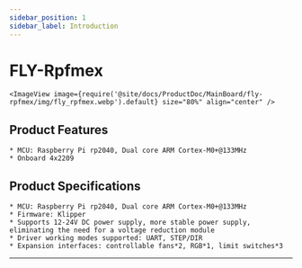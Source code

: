 ```yaml
---
sidebar_position: 1
sidebar_label: Introduction
---
```




# FLY-Rpfmex

    <ImageView image={require('@site/docs/ProductDoc/MainBoard/fly-rpfmex/img/fly_rpfmex.webp').default} size="80%" align="center" />

## Product Features

    * MCU: Raspberry Pi rp2040, Dual core ARM Cortex-M0+@133MHz
    * Onboard 4x2209


## Product Specifications

    * MCU: Raspberry Pi rp2040, Dual core ARM Cortex-M0+@133MHz
    * Firmware: Klipper
    * Supports 12-24V DC power supply, more stable power supply, eliminating the need for a voltage reduction module
    * Driver working modes supported: UART, STEP/DIR
    * Expansion interfaces: controllable fans*2, RGB*1, limit switches*3

---